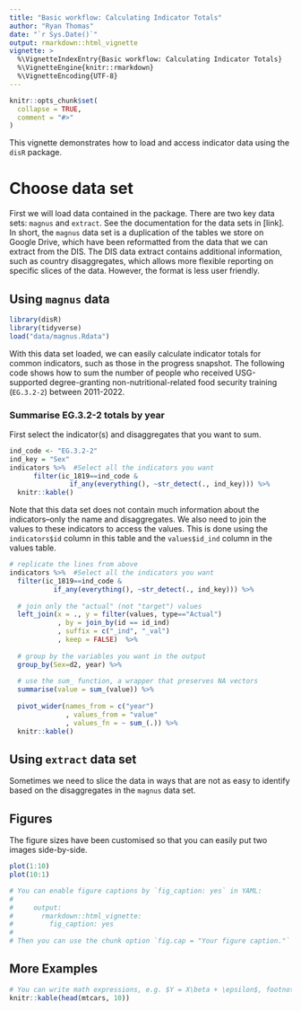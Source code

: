 ```yaml
---
title: "Basic workflow: Calculating Indicator Totals"
author: "Ryan Thomas"
date: "`r Sys.Date()`"
output: rmarkdown::html_vignette
vignette: >
  %\VignetteIndexEntry{Basic workflow: Calculating Indicator Totals}
  %\VignetteEngine{knitr::rmarkdown}
  %\VignetteEncoding{UTF-8}
---
```


```r
knitr::opts_chunk$set(
  collapse = TRUE,
  comment = "#>"
)
```

This vignette demonstrates how to load and access indicator data using the `disR` package. 

# Choose data set

First we will load data contained in the package. There are two key data sets: `magnus` and `extract`. See the documentation for the data sets in [link]. In short, the `magnus` data set is a duplication of the tables we store on Google Drive, which have been reformatted from the data that we can extract from the DIS. The DIS data extract contains additional information, such as country disaggregates, which allows more flexible reporting on specific slices of the data. However, the format is less user friendly.

## Using `magnus` data
```r
library(disR)
library(tidyverse)
load("data/magnus.Rdata")
```

With this data set loaded, we can easily calculate indicator totals for common indicators, such as those in the progress snapshot. The following code shows how to sum the number of people who received USG-supported degree-granting non-nutritional-related food security training (`EG.3.2-2`) between 2011-2022.

### Summarise EG.3.2-2 totals by year
First select the indicator(s) and disaggregates that you want to sum.
```r
ind_code <- "EG.3.2-2"
ind_key = "Sex"
indicators %>%  #Select all the indicators you want
      filter(ic_1819==ind_code &
               if_any(everything(), ~str_detect(., ind_key))) %>%
  knitr::kable()
```

Note that this data set does not contain much information about the indicators--only the name and disaggregates. We also need to join the values to these indicators to access the values. This is done using the `indicators$id` column in this table and the `values$id_ind` column in the values table.

```r
# replicate the lines from above
indicators %>%  #Select all the indicators you want
  filter(ic_1819==ind_code &
           if_any(everything(), ~str_detect(., ind_key))) %>% 
  
  # join only the "actual" (not "target") values
  left_join(x = ., y = filter(values, type=="Actual")
            , by = join_by(id == id_ind)
            , suffix = c("_ind", "_val")
            , keep = FALSE)  %>% 
  
  # group by the variables you want in the output
  group_by(Sex=d2, year) %>%
  
  # use the sum_ function, a wrapper that preserves NA vectors
  summarise(value = sum_(value)) %>% 
  
  pivot_wider(names_from = c("year")
              , values_from = "value"
              , values_fn = ~ sum_(.)) %>%
  knitr::kable()
```

## Using `extract` data set
Sometimes we need to slice the data in ways that are not as easy to identify based on the disaggregates in the `magnus` data set. 

## Figures

The figure sizes have been customised so that you can easily put two images side-by-side. 

```r
plot(1:10)
plot(10:1)

# You can enable figure captions by `fig_caption: yes` in YAML:
# 
#     output:
#       rmarkdown::html_vignette:
#         fig_caption: yes
# 
# Then you can use the chunk option `fig.cap = "Your figure caption."` in **knitr**.
```


## More Examples

```r
# You can write math expressions, e.g. $Y = X\beta + \epsilon$, footnotes^[A footnote here.], and tables, e.g. using `knitr::kable()`.
knitr::kable(head(mtcars, 10))
```
